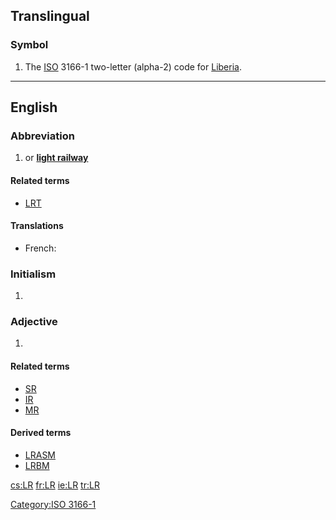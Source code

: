 {{also|Lr|.lr}}
==Translingual==

===Symbol===
{{head|mul|symbol}}
# The [[ISO]] 3166-1 two-letter (alpha-2) code for [[Liberia]].

[[Category:ISO 3166-1]]

----

==English==

===Abbreviation===
{{rfc-header|Abbreviation}}
{{en-abbr}}
# {{abbreviation of|lang=en|light rail}} or '''[[light railway]]'''

====Related terms====
* [[LRT]] {{gloss|[[light rail transit]]}}

====Translations====
{{trans-top|light rail}}
* French: {{t|fr|SLR}}
{{trans-mid}}
{{trans-bottom}}

===Initialism===
{{rfc-header|Initialism}}
{{en-initialism}}

# {{label|en|computing}} {{initialism of|[[left|'''L'''eft]] to right, reversed [[rightmost|'''R'''ightmost]] derivation|lang=en}} {{gloss|used with [[parser]]s}}

===Adjective===
{{en-adj|-}}
# {{abbreviation of|lang=en|[[long]] [[range]]}}

====Related terms====
* [[SR]] {{gloss|[[short]] [[range]]}}
* [[IR]] {{gloss|[[intermediate]] [[range]]}}
* [[MR]] {{gloss|[[medium]] [[range]]}}

====Derived terms====
* [[LRASM]] {{gloss|long range anti-ship missile}}
* [[LRBM]] {{gloss|long range ballistic missile}}

[[cs:LR]]
[[fr:LR]]
[[ie:LR]]
[[tr:LR]]